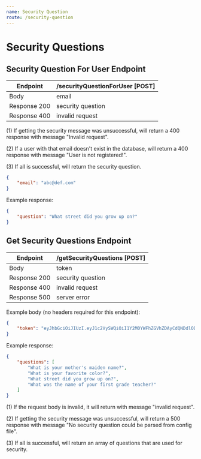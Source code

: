 ```yaml
---
name: Security Question
route: /security-question
---
```


# Security Questions



## Security Question For User Endpoint

| Endpoint | /securityQuestionForUser [POST] |
| ------ | ----------- |
| Body   | email |
| Response 200 | security question |
| Response 400 | invalid request |

(1) If getting the security message was unsuccessful, will return a 400 response with message "Invalid request".

(2) If a user with that email doesn't exist in the database, will return a 400 response with message "User is not registered!".

(3) If all is successful, will return the security question.

```json
{
	"email": "abc@def.com"
}
```

Example response:
```json
{
    "question": "What street did you grow up on?"
}
```


## Get Security Questions Endpoint

| Endpoint | /getSecurityQuestions [POST] |
| ------ | ----------- |
| Body   | token |
| Response 200 | security question |
| Response 400 | invalid request |
| Response 500 | server error |

Example body (no headers required for this endpoint):
```json
{
	"token": "eyJhbGciOiJIUzI.eyJ1c2VySWQiOiI1Y2M0YWFhZGVhZDAyCdQNDdlODEwN2IiLCJoYXNoZWRQYXNzd29yZCI6IiQyYiQxMCRvU0xjU3l1Z3hvdGF5NFVOVnNoWjJPU1ZIYlAzaERSwiZXhwIjoxNTU2NDc5MDIxfQ.RQTCZ0-Ldu6iGHvOAOXQWXTrsuVb1kUF4ItHTp3RpKk"
}
```

Example response:
```json
{
    "questions": [
        "What is your mother's maiden name?",
        "What is your favorite color?",
        "What street did you grow up on?",
        "What was the name of your first grade teacher?"
    ]
}
```
(1) If the request body is invalid, it will return with message "invalid request".

(2) If getting the security message was unsuccessful, will return a 500 response with message "No security question could be parsed from config file".

(3) If all is successful, will return an array of questions that are used for security.

